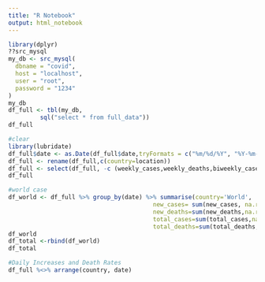 ```yaml
---
title: "R Notebook"
output: html_notebook
---
```


```r
library(dplyr)
??src_mysql
my_db <- src_mysql(
  dbname = "covid",
  host = "localhost",
  user = "root",
  password = "1234"
)
my_db
df_full <- tbl(my_db,
         sql("select * from full_data"))
df_full
```
```r
#clear
library(lubridate)
df_full$date <- as.Date(df_full$date,tryFormats = c("%m/%d/%Y", "%Y-%m-%d"))
df_full <- rename(df_full,c(country=location))
df_full <- select(df_full, -c (weekly_cases,weekly_deaths,biweekly_cases,biweekly_deaths))
df_full
```
```r
#world case
df_world <- df_full %>% group_by(date) %>% summarise(country='World',
                                         new_cases= sum(new_cases, na.rm=T),
                                         new_deaths=sum(new_deaths,na.rm = T),
                                         total_cases=sum(total_cases,na.rm = T),
                                         total_deaths=sum(total_deaths,na.rm=T))
df_world
df_total <-rbind(df_world) 
df_total
```
```r
#Daily Increases and Death Rates
df_full %<>% arrange(country, date)


```


